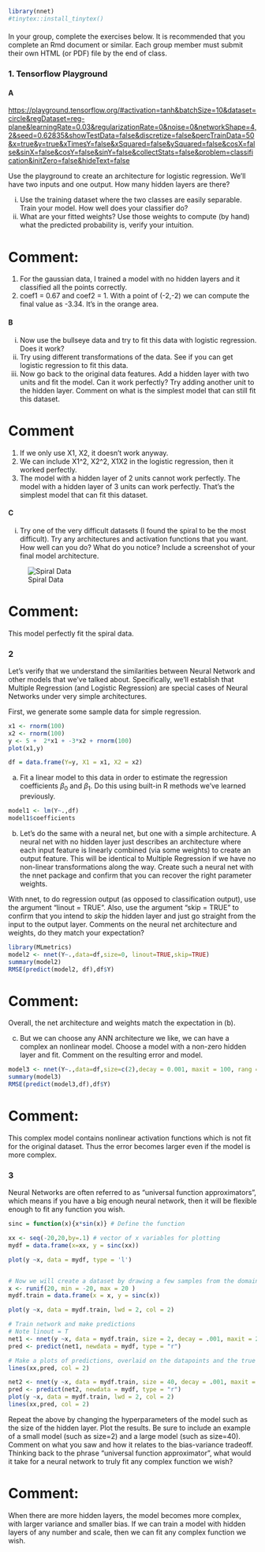 ```{r}
library(nnet)
#tinytex::install_tinytex()
```

####
In your group, complete the exercises below. It is recommended that you complete an Rmd document or similar. Each group member must submit their own HTML (or PDF) file by the end of class. 


### 1. Tensorflow Playground
#### A

<https://playground.tensorflow.org/#activation=tanh&batchSize=10&dataset=circle&regDataset=reg-plane&learningRate=0.03&regularizationRate=0&noise=0&networkShape=4,2&seed=0.62835&showTestData=false&discretize=false&percTrainData=50&x=true&y=true&xTimesY=false&xSquared=false&ySquared=false&cosX=false&sinX=false&cosY=false&sinY=false&collectStats=false&problem=classification&initZero=false&hideText=false>

Use the playground to create an architecture for logistic regression. We'll have two inputs and one output. How many hidden layers are there?

(i) Use the training dataset where the two classes are easily separable. Train your model. How well does your classifier do?
(ii) What are your fitted weights? Use those weights to compute (by hand) what the predicted probability is, verify your intuition.

# Comment:
(1) For the gaussian data, I trained a model with no hidden layers and it classified all the points correctly.
(2) coef1 = 0.67 and coef2 = 1. With a point of (-2,-2) we can compute the final value as -3.34. It's in the orange area.

#### B

(i) Now use the bullseye data and try to fit this data with logistic regression. Does it work?
(ii) Try using different transformations of the data. See if you can get logistic regression to fit this data.
(iii) Now go back to the original data features. Add a hidden layer with two units and fit the model. Can it work perfectly? Try adding another unit to the hidden layer. Comment on what is the simplest model that can still fit this dataset. 

# Comment
(1) If we only use X1, X2, it doesn't work anyway.
(2) We can include X1^2, X2^2, X1X2 in the logistic regression, then it worked perfectly.
(3) The model with a hidden layer of 2 units cannot work perfectly. The model with a hidden layer of 3 units can work perfectly. That's the simplest model that can fit this dataset.

#### C
(i) Try one of the very difficult datasets (I found the spiral to be the most difficult). Try any architectures and activation functions that you want. How well can you do? What do you notice? Include a screenshot of your final model architecture.

![Spiral Data](C:/Users/cml/Desktop/GU Courses/ANLY 512/lecture 9/Spiral.png)

# Comment:
This model perfectly fit the spiral data.

### 2 

Let's verify that we understand the similarities between Neural Network and other models that we've talked about. Specifically, we'll establish that Multiple Regression (and Logistic Regression) are special cases of Neural Networks under very simple architectures.

First, we generate some sample data for simple regression.
```{r}
x1 <- rnorm(100)
x2 <- rnorm(100)
y <- 5 +  2*x1 + -3*x2 + rnorm(100) 
plot(x1,y)

df = data.frame(Y=y, X1 = x1, X2 = x2)
```

(a) Fit a linear model to this data in order to estimate the regression coefficients $\beta_0$ and $\beta_1$. Do this using built-in R methods we've learned previously.

```{r}
model1 <- lm(Y~.,df)
model1$coefficients
```
(b) Let's do the same with a neural net, but one with a simple architecture. A neural net with no hidden layer just describes an architecture where each input feature is linearly combined (via some weights) to create an output feature. This will be identical to Multiple Regression if we have no non-linear transformations along the way. Create such a neural net with the nnet package and confirm that you can recover the right parameter weights. 

With nnet, to do regression output (as opposed to classification output), use the argument "linout = TRUE". Also, use the argument "skip = TRUE" to confirm that you intend to _skip_ the hidden layer and just go straight from the input to the output layer. Comments on the neural net architecture and weights, do they match your expectation?

```{r}
library(MLmetrics)
model2 <- nnet(Y~.,data=df,size=0, linout=TRUE,skip=TRUE)
summary(model2)
RMSE(predict(model2, df),df$Y)
```
# Comment:
Overall, the net architecture and weights match the expectation in (b).

(c)
But we can choose any ANN architecture we like, we can have a complex an nonlinear model. Choose a model with a non-zero hidden layer and fit. Comment on the resulting error and model.

```{r}
model3 <- nnet(Y~.,data=df,size=c(2),decay = 0.001, maxit = 100, rang = 0.05)
summary(model3)
RMSE(predict(model3,df),df$Y)
```
# Comment:
This complex model contains nonlinear activation functions which is not fit for the original dataset. Thus the error becomes larger even if the model is more complex.

### 3
Neural Networks are often referred to as "universal function approximators", which means if you have a big enough neural network, then it will be flexible enough to fit any function you wish. 

```{r}

sinc = function(x){x*sin(x)} # Define the function 

xx <- seq(-20,20,by=.1) # vector of x variables for plotting
mydf = data.frame(x=xx, y = sinc(xx))

plot(y ~x, data = mydf, type = 'l')


# Now we will create a dataset by drawing a few samples from the domain of this function and evaluating this function at those locations.
x <- runif(20, min = -20, max = 20 )
mydf.train = data.frame(x = x, y = sinc(x))

plot(y ~x, data = mydf.train, lwd = 2, col = 2)

# Train network and make predictions
# Note linout = T
net1 <- nnet(y ~x, data = mydf.train, size = 2, decay = .001, maxit = 2000, linout = T)
pred <- predict(net1, newdata = mydf, type = "r")

# Make a plots of predictions, overlaid on the datapoints and the true function
lines(xx,pred, col = 2)

```
```{r}
net2 <- nnet(y ~x, data = mydf.train, size = 40, decay = .001, maxit = 2000, linout = T)
pred <- predict(net2, newdata = mydf, type = "r")
plot(y ~x, data = mydf.train, lwd = 2, col = 2)
lines(xx,pred, col = 2)
```
Repeat the above by changing the hyperparameters of the model such as the size of the hidden layer. Plot the results. Be sure to include an example of a small model (such as size=2) and a large model (such as size=40). Comment on what you saw and how it relates to the bias-variance tradeoff. Thinking back to the phrase "universal function approximator", what would it take for a neural network to truly fit any complex function we wish?

# Comment:

When there are more hidden layers, the model becomes more complex, with larger variance and smaller bias. If we can train a model with hidden layers of any number and scale, then we can fit any complex function we wish.